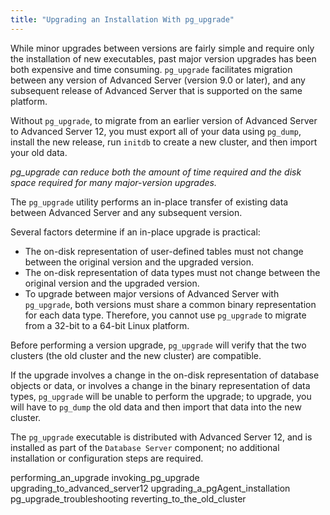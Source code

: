 ```yaml
---
title: "Upgrading an Installation With pg_upgrade"
---
```


While minor upgrades between versions are fairly simple and require only the installation of new executables, past major version upgrades has been both expensive and time consuming. `pg_upgrade` facilitates migration between any version of Advanced Server (version 9.0 or later), and any subsequent release of Advanced Server that is supported on the same platform.

Without `pg_upgrade`, to migrate from an earlier version of Advanced Server to Advanced Server 12, you must export all of your data using `pg_dump`, install the new release, run `initdb` to create a new cluster, and then import your old data.

*pg_upgrade can reduce both the amount of time required and the disk space required for many major-version upgrades.*

The `pg_upgrade` utility performs an in-place transfer of existing data between Advanced Server and any subsequent version.

Several factors determine if an in-place upgrade is practical:

  - The on-disk representation of user-defined tables must not change between the original version and the upgraded version.
  - The on-disk representation of data types must not change between the original version and the upgraded version.
  - To upgrade between major versions of Advanced Server with `pg_upgrade`, both versions must share a common binary representation for each data type. Therefore, you cannot use `pg_upgrade` to migrate from a 32-bit to a 64-bit Linux platform.

Before performing a version upgrade, `pg_upgrade` will verify that the two clusters (the old cluster and the new cluster) are compatible.

If the upgrade involves a change in the on-disk representation of database objects or data, or involves a change in the binary representation of data types, `pg_upgrade` will be unable to perform the upgrade; to upgrade, you will have to `pg_dump` the old data and then import that data into the new cluster.

The `pg_upgrade` executable is distributed with Advanced Server 12, and is installed as part of the `Database Server` component; no additional installation or configuration steps are required.

<div class="toctree" data-maxdepth="3">

performing_an_upgrade invoking_pg_upgrade upgrading_to_advanced_server12 upgrading_a_pgAgent_installation pg_upgrade_troubleshooting reverting_to_the_old_cluster

</div>
